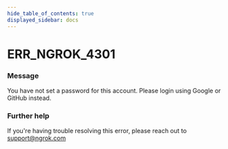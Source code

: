 ```yaml
---
hide_table_of_contents: true
displayed_sidebar: docs
---
```



# ERR_NGROK_4301

### Message

You have not set a password for this account. Please login using Google or GitHub instead.

### Further help

If you're having trouble resolving this error, please reach out to [support@ngrok.com](mailto:support@ngrok.com?subject=Help%20with%20ERR_NGROK_4301)

<ErrorDetails error="err_ngrok_4301" />
